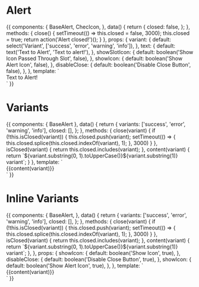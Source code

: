 
<Meta title="Components/Alert" component={BaseAlert} />

# Alert

<Props of={BaseAlert} />

<Preview>
  <Story name="Default">
    {{
      components: {
        BaseAlert,
        ChecIcon,
      },
      data() {
        return {
          closed: false,
        };
      },
      methods: {
        close() {
          setTimeout(() => this.closed = false, 3000);
          this.closed = true;
          return action('Alert closed!')();
        }
      },
      props: {
        variant: {
          default: select('Variant', ['success', 'error', 'warning', 'info']),
        },
        text: {
          default: text('Text to Alert', 'Text to alert!'),
        },
        showSlotIcon: {
          default: boolean('Show Icon Passed Through Slot', false),
        },
        showIcon: {
          default: boolean('Show Alert Icon', false),
        },
        disableClose: {
          default: boolean('Disable Close Button', false),
        },
      },
      template: `
        <div class="mx-auto px-16 pt-6">
          <BaseAlert
            v-show="!closed"
            :variant="variant"
            :disable-close="disableClose"
            :show-icon="showIcon"
            @close="close()"
          >
            <ChecIcon v-if="showSlotIcon" icon="chec"/>
            Text to Alert!
          </BaseAlert>
        </div>`
    }}
  </Story>
</Preview>

# Variants

<Preview>
  <Story name="Variants">
    {{
      components: {
        BaseAlert
      },
      data() {
        return {
          variants: ['success', 'error', 'warning', 'info'],
          closed: [],
        };
      },
      methods: {
        close(variant) {
          if (!this.isClosed(variant)) {
            this.closed.push(variant);
            setTimeout(() => {
              this.closed.splice(this.closed.indexOf(variant), 1);
            }, 3000)
          }
        },
        isClosed(variant) {
          return this.closed.includes(variant);
        },
        content(variant) {
          return `${variant.substring(0, 1).toUpperCase()}${variant.substring(1)} variant`;
        }
      },
      template: `
        <div class="mx-auto px-16 pt-6">
          <BaseAlert
            v-for="variant in variants"
            v-show="!isClosed(variant)"
            class="my-6"
            :variant="variant"
            @close="close(variant)"
          >
            {{content(variant)}}
          </BaseAlert>
        </div>`
    }}
  </Story>
</Preview>

# Inline Variants

<Preview>
  <Story name="Inline Variants">
    {{
      components: {
        BaseAlert,
      },
      data() {
        return {
          variants: ['success', 'error', 'warning', 'info'],
          closed: [],
        };
      },
      methods: {
        close(variant) {
          if (!this.isClosed(variant)) {
            this.closed.push(variant);
            setTimeout(() => {
              this.closed.splice(this.closed.indexOf(variant), 1);
            }, 3000)
          }
        },
        isClosed(variant) {
          return this.closed.includes(variant);
        },
        content(variant) {
          return `${variant.substring(0, 1).toUpperCase()}${variant.substring(1)} variant`;
        },
      },
      props: {
        showIcon: {
          default: boolean('Show Icon', true),
        },
        disableClose: {
          default: boolean('Disable Close Button', true),
        },
        showIcon: {
          default: boolean('Show Alert Icon', true),
        },
      },
      template: `
        <div class="mx-auto px-16 pt-6">
          <BaseAlert
            v-for="variant in variants"
            v-show="!isClosed(variant)"
            class="my-6"
            :variant="variant"
            :inline="true"
            :disable-close="disableClose"
            :show-icon="showIcon"
            @close="close(variant)"
          >
            {{content(variant)}}
          </BaseAlert>
        </div>`
    }}
  </Story>
</Preview>